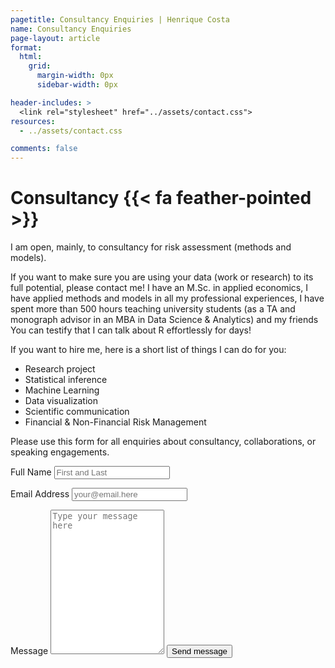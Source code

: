 ```yaml
---
pagetitle: Consultancy Enquiries | Henrique Costa
name: Consultancy Enquiries
page-layout: article
format: 
  html: 
    grid:
      margin-width: 0px
      sidebar-width: 0px

header-includes: >
  <link rel="stylesheet" href="../assets/contact.css">
resources:
  - ../assets/contact.css

comments: false
---
```


::: {.grid}

::: {.g-col-5 #note}

# Consultancy {{< fa feather-pointed >}}

I am open, mainly, to consultancy for risk assessment (methods and models).

If you want to make sure you are using your data (work or research) to its full potential, please contact me! I have an M.Sc. in applied economics, I have applied methods and models in all my professional experiences, I have spent more than 500 hours teaching university students (as a TA and monograph advisor in an MBA in Data Science & Analytics) and my friends You can testify that I can talk about R effortlessly for days!

If you want to hire me, here is a short list of things I can do for you:

- Research project
- Statistical inference
- Machine Learning
- Data visualization
- Scientific communication
- Financial & Non-Financial Risk Management

Please use this form for all enquiries about consultancy, collaborations, or speaking engagements.

<!-- <a class="link-dark me-1" href="https://fosstodon.org/@paulj1989" title="mastodon" target="_blank" rel="noopener">{{< fa brands mastodon >}}</a> -->
<!-- <a class="link-dark me-1" href="https://linkedin.com/in/paulj1989" title="LinkedIn" target="_blank"rel="noopener">{{< fa brands linkedin >}}</a> -->
<!-- <a class="link-dark me-1" href="https://github.com/paulj1989" title="github" target="_blank"rel="noopener">{{< fa brands github >}}</a> -->
<!-- <a class="link-dark me-1" href="https://kaggle.com/paulrjohnson" title="github" target="_blank"rel="noopener">{{< fa brands kaggle >}}</a> -->
<!-- <a class="link-dark me-1" href="https://scholar.google.com/citations?user=Op4yo3YAAAAJ&hl=en" title="Google Scholar" target="_blank"rel="noopener">{{< iconify fa6-brands google-scholar >}}</a> -->

:::
<!-- source: https://github.com/mccarthy-m-g/tidytales/blob/main/about/index.qmd#L24-L46 -->

::: {.g-col-1}
:::

::: {.g-col-6 #form}

<form action="https://formspree.io/f/mnqonanl" method="POST" accept-charset="utf-8">


<label for="full-name">Full Name</label>
<input type="text" name="name" id="full-name" class="form-control" placeholder="First and Last" required>

<label for="email-address">Email Address</label>
<input type="email" name="_replyto" id="email-address" class="form-control" placeholder="your@email.here" required>

<label for="message">Message</label>
  <textarea rows="15" name="message" id="message" class="form-control" placeholder="Type your message here" required></textarea>

<button type="submit" class="btn btn-primary mt-4">Send message</button>
</form>
:::

:::
<!-- end grid -->
